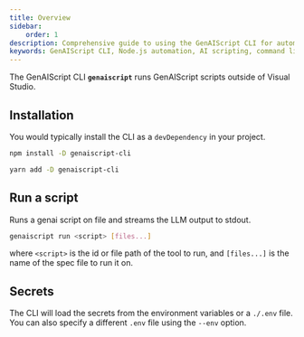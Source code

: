 ```yaml
---
title: Overview
sidebar:
    order: 1
description: Comprehensive guide to using the GenAIScript CLI for automating tasks with AI scripts in Node.js environments.
keywords: GenAIScript CLI, Node.js automation, AI scripting, command line interface, JavaScript automation
---
```



The GenAIScript CLI **`genaiscript`** runs GenAIScript scripts
outside of Visual Studio.

## Installation

You would typically install the CLI as a `devDependency` in your project.

<Tabs>
  <TabItem label="npm" icon="seti:npm">

```sh
npm install -D genaiscript-cli
```

  </TabItem>
  <TabItem label="yarn" >

```sh
yarn add -D genaiscript-cli
```

  </TabItem>
</Tabs>


## Run a script

Runs a genai script on file and streams the LLM output to stdout.

```sh
genaiscript run <script> [files...]
```

where `<script>` is the id or file path of the tool to run, and `[files...]` is the name of the spec file to run it on.

## Secrets

The CLI will load the secrets from the environment variables or a `./.env` file. 
You can also specify a different `.env` file using the `--env` option.
